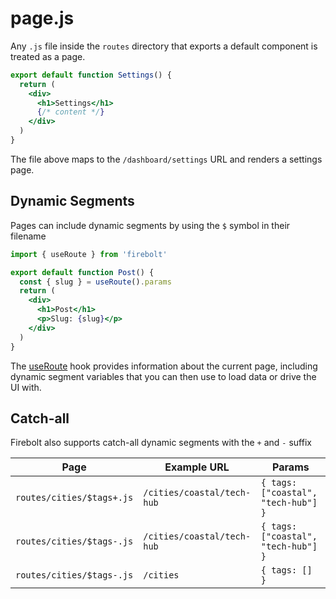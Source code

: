 <Metadata
  title='Reference: [page].js'
  description='API Reference for page files in Firebolt.'
/>

# page.js

Any `.js` file inside the `routes` directory that exports a default component is treated as a page.

```jsx title='routes/dashboard/settings.js' lineNumbers
export default function Settings() {
  return (
    <div>
      <h1>Settings</h1>
      {/* content */}
    </div>
  )
}
```

The file above maps to the `/dashboard/settings` URL and renders a settings page.

## Dynamic Segments

Pages can include dynamic segments by using the `$` symbol in their filename

```jsx title='routes/blog/$slug.js' lineNumbers
import { useRoute } from 'firebolt'

export default function Post() {
  const { slug } = useRoute().params
  return (
    <div>
      <h1>Post</h1>
      <p>Slug: {slug}</p>
    </div>
  )
}
```

The [useRoute](/docs/ref/useRoute) hook provides information about the current page, including dynamic segment variables that you can then use to load data or drive the UI with.

## Catch-all

Firebolt also supports catch-all dynamic segments with the `+` and `-` suffix

| Page                      | Example URL                | Params                              |
| ------------------------- | -------------------------- | ----------------------------------- |
| `routes/cities/$tags+.js` | `/cities/coastal/tech-hub` | `{ tags: ["coastal", "tech-hub"] }` |
| `routes/cities/$tags-.js` | `/cities/coastal/tech-hub` | `{ tags: ["coastal", "tech-hub"] }` |
| `routes/cities/$tags-.js` | `/cities`                  | `{ tags: [] }`                      |

